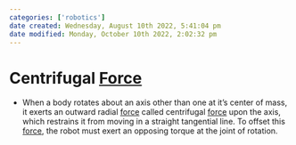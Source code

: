 ```yaml
---
categories: ['robotics']
date created: Wednesday, August 10th 2022, 5:41:04 pm
date modified: Monday, October 10th 2022, 2:02:32 pm
---
```


# Centrifugal [Force](Force.qmd)
- When a body rotates about an axis other than one at it's center of mass, it exerts an outward radial [force](Force.qmd) called centrifugal [force](Force.qmd) upon the axis, which restrains it from moving in a straight tangential line. To offset this [force](Force.qmd), the robot must exert an opposing torque at the joint of rotation.



